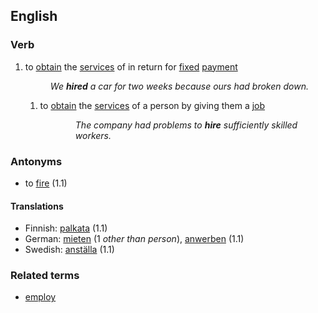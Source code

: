 ==English==

===Verb===
{{en-infl-reg-vowel|hir|e}}
# to [[obtain]] the [[service]]s of in return for [[fix]]ed [[payment]]
#:''We '''hired''' a car for two weeks because ours had broken down.''
## to [[obtain]] the [[service]]s of a person by giving them a [[job]]
#::''The company had problems to '''hire''' sufficiently skilled workers.''

===Antonyms===
*to [[fire]] (1.1)

====Translations====
*Finnish: [[palkata]] (1.1)
*German: [[mieten]] (1 ''other than person''), [[anwerben]] (1.1)
*Swedish: [[anställa]] (1.1)

===Related terms===
*[[employ]]
